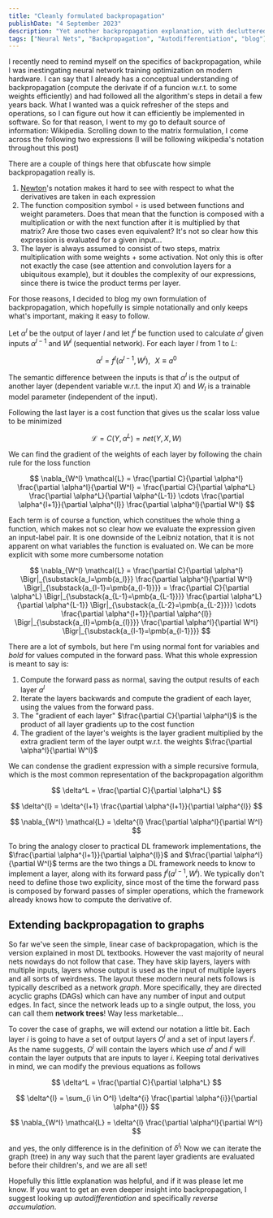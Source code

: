 ```yaml
---
title: "Cleanly formulated backpropagation"
publishDate: "4 September 2023"
description: "Yet another backpropagation explanation, with decluttered notation"
tags: ["Neural Nets", "Backpropagation", "Autodifferentiation", "blog"]
---
```



I recently need to remind myself on the specifics of backpropagation, while I was inestingating neural network training optimization on modern hardware.
I can say that I already has a conceptual understanding of backpropagation (compute the derivate if of a funcion w.r.t. to some weights efficiently) and
had followed all the algorithm's steps in detail a few years back. What I wanted was a quick refresher of the steps and operations,
so I can figure out how it can efficiently be implemented in software. So for that reason, I went to my go to default source of information: Wikipedia.
Scrolling down to the matrix formulation, I come across the following two expressions (I will be following wikipedia's notation throughout this post)

<Latex formula="\delta^l = (f^l)' \circ (W^{l+1})^T \cdot (f^{l+1})' \circ \cdots \circ (W^{L-1})^T \cdot (f^{L-1})' \circ (W^{L})^T \cdot (f^{L})' \circ \nabla_{a^L} C" />
<Latex formula="\nabla_{W^l} C = \delta^l(\alpha^{l-1})^T" />

There are a couple of things here that obfuscate how simple backpropagation really is.

1. [Newton](https://books.physics.oregonstate.edu/GSF/leibniz.html)'s notation makes it hard to see with respect to what the derivatives are taken in each expression
2. The function composition symbol $\circ$ is used between functions and weight parameters. Does that mean that the function is composed with a multiplication
   or with the next function after it is multiplied by that matrix? Are those two cases even equivalent? It's not so clear how this expression is evaluated for a
   given input...
3. The layer is always assumed to consist of two steps, matrix multiplication with some weights + some activation. Not only this is ofter not exactly
   the case (see attention and convolution layers for a ubiquitous example), but it doubles the complexity of our expressions, since there is twice the
   product terms per layer.

For those reasons, I decided to blog my own formulation of backpropagation,
which hopefully is simple notationally and only keeps what's important, making it easy to follow.

Let $\alpha^l$ be the output of layer $l$ and let $f^l$ be function used to calculate $\alpha^l$ given inputs $\alpha^{l-1}$ and $W^l$ (sequential network).
For each layer $l$ from $1$ to $L$:

$$
\alpha^l = f^l(\alpha^{l-1}, W^l), \,\,\,\, X \equiv a^0
$$

The semantic difference between the inputs is that $\alpha^l$ is the output of another layer (dependent variable w.r.t. the input $X$) and $W_l$ is a trainable model parameter (independent of the input).

Following the last layer is a cost function that gives us the scalar loss value to be minimized

$$
\mathcal{L} = C(Y, \alpha^L) = net(Y,X,W)
$$

We can find the gradient of the weights of each layer by following the chain rule for the loss function

$$
\nabla_{W^l} \mathcal{L} = \frac{\partial C}{\partial \alpha^l} \frac{\partial \alpha^l}{\partial W^l} = \frac{\partial C}{\partial \alpha^L} \frac{\partial \alpha^L}{\partial \alpha^{L-1}} \cdots \frac{\partial \alpha^{l+1}}{\partial \alpha^{l}} \frac{\partial \alpha^l}{\partial W^l}
$$

Each term is of course a function, which constitues the whole thing a function, which makes not so clear how we evaluate the expression given an input-label pair.
It is one downside of the Leibniz notation, that it is not apparent on what variables the function is evaluated on. We can be more explicit with some more cumbersome notation

$$
\nabla_{W^l} \mathcal{L} =
\frac{\partial C}{\partial \alpha^l} \Bigr|_{\substack{a_l=\pmb{a_l}}} \frac{\partial \alpha^l}{\partial W^l} \Bigr|_{\substack{a_{l-1}=\pmb{a_{l-1}}}} =
\frac{\partial C}{\partial \alpha^L} \Bigr|_{\substack{a_{L-1}=\pmb{a_{L-1}}}} \frac{\partial \alpha^L}{\partial \alpha^{L-1}} \Bigr|_{\substack{a_{L-2}=\pmb{a_{L-2}}}} \cdots
\frac{\partial \alpha^{l+1}}{\partial \alpha^{l}} \Bigr|_{\substack{a_{l}=\pmb{a_{l}}}} \frac{\partial \alpha^l}{\partial W^l} \Bigr|_{\substack{a_{l-1}=\pmb{a_{l-1}}}}
$$

There are a lot of symbols, but here I'm using normal font for variables and _bold_ for values computed in the forward pass. What this whole expression is meant to
say is:

1. Compute the forward pass as normal, saving the output results of each layer $a^l$
2. Iterate the layers backwards and compute the gradient of each layer, using the values from the forward pass.
3. The "gradient of each layer" $\frac{\partial C}{\partial \alpha^l}$ is the product of all layer gradients up to the cost function
4. The gradient of the layer's weights is the layer gradient multiplied by the extra gradient term of the layer outpt w.r.t. the weights $\frac{\partial \alpha^l}{\partial W^l}$

We can condense the gradient expression with a simple recursive formula, which is the most common representation of the backpropagation algorithm

$$
\delta^L = \frac{\partial C}{\partial \alpha^L}
$$

$$
\delta^{l} = \delta^{l+1} \frac{\partial \alpha^{l+1}}{\partial \alpha^{l}}
$$

$$
\nabla_{W^l} \mathcal{L} = \delta^{l} \frac{\partial \alpha^l}{\partial W^l}
$$

To bring the analogy closer to practical DL framework implementations, the $\frac{\partial \alpha^{l+1}}{\partial \alpha^{l}}$ and $\frac{\partial \alpha^l}{\partial W^l}$ terms are the two things a DL framework needs to know to implement a layer, along with its forward pass $f^l(a^{l-1}, W^l)$. We typically don't need to define those two explicity, since most of the time the forward pass is composed by forward passes of simpler operations, which the framework already knows how to compute the derivative of.

## Extending backpropagation to graphs

So far we've seen the simple, linear case of backpropagation, which is the version explained in most DL textbooks. However the vast majority of neural nets nowdays do not follow that case. They have skip layers, layers with multiple inputs, layers whose output is used as the input of multiple layers and all sorts of weirdness. The layout these modern neural nets follows is typically described as a network _graph_. More specifically, they are directed acyclic graphs (DAGs) which can have any number of input and output edges. In fact, since the network leads up to a single output, the loss, you can call them **network trees**! Way less marketable...

To cover the case of graphs, we will extend our notation a little bit. Each layer $i$ is going to have a set of output layers $O^i$ and a set of input layers $I^i$. As the name suggests, $O^i$ will contain the layers which use $\alpha^l$ and $I^i$ will contain the layer outputs that are inputs to layer $i$. Keeping total derivatives in mind, we can modify the previous equations as follows

$$
\delta^L = \frac{\partial C}{\partial \alpha^L}
$$

$$
\delta^{l} = \sum_{i \in O^l} \delta^{i} \frac{\partial \alpha^{i}}{\partial \alpha^{l}}
$$

$$
\nabla_{W^l} \mathcal{L} = \delta^{l} \frac{\partial \alpha^l}{\partial W^l}
$$

and yes, the only difference is in the definition of $\delta^l$! Now we can iterate the graph (tree) in any way such that the parent layer gradients are evaluated
before their children's, and we are all set!

Hopefully this little explanation was helpful, and if it was please let me know. If you want to get an even deeper insight into backpropagation, I suggest
looking up _autodifferentiation_ and specifically _reverse accumulation_.
